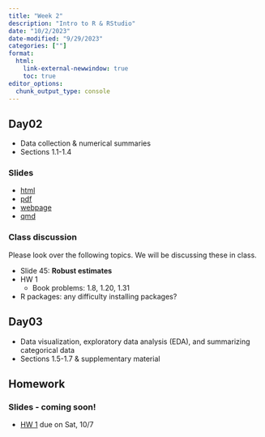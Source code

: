 ```yaml
---
title: "Week 2"
description: "Intro to R & RStudio"
date: "10/2/2023"
date-modified: "9/29/2023"
categories: [""]
format: 
  html:
    link-external-newwindow: true
    toc: true
editor_options: 
  chunk_output_type: console
---
```




## Day02 

* Data collection & numerical summaries
* Sections 1.1-1.4

### Slides

* [html](../slides/Day02_bsta511.qmd)
* [pdf](https://drive.google.com/drive/folders/1I5-e1Dbso2jBYm5oIbMV0FqdpM-0q8pn)
* [webpage](../slides_md/Day02_bsta511_md.qmd)
* [qmd](https://github.com/niederhausen/BSTA_511_F23/blob/main/slides_md/Day02_bsta511_md.qmd)

### Class discussion

Please look over the following topics. We will be discussing these in class. 

* Slide 45: __Robust estimates__
* HW 1 
    * Book problems: 1.8, 1.20, 1.31
* R packages: any difficulty installing packages?

## Day03 

* Data visualization, exploratory data analysis (EDA), and summarizing categorical data
* Sections 1.5-1.7 & supplementary material

## Homework

### Slides - coming soon!

* [HW 1](../homework/HW_1_F23_bsta511.qmd) due on Sat, 10/7



